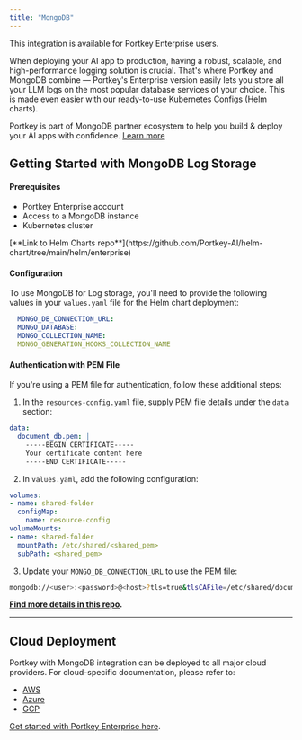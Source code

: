 ```yaml
---
title: "MongoDB"
---
```


<Check>
This integration is available for Portkey Enterprise users.
</Check>

When deploying your AI app to production, having a robust, scalable, and high-performance logging solution is crucial. That's where Portkey and MongoDB combine — Portkey's Enterprise version easily lets you store all your LLM logs on the most popular database services of your choice. This is made even easier with our ready-to-use Kubernetes Configs (Helm charts).

Portkey is part of MongoDB partner ecosystem to help you build & deploy your AI apps with confidence. [Learn more](https://cloud.mongodb.com/ecosystem/portkey-ai)
## Getting Started with MongoDB Log Storage

#### Prerequisites

* Portkey Enterprise account
* Access to a MongoDB instance
* Kubernetes cluster

<Check>
[**Link to Helm Charts repo**](https://github.com/Portkey-AI/helm-chart/tree/main/helm/enterprise)
</Check>

#### Configuration

To use MongoDB for Log storage, you'll need to provide the following values in your `values.yaml` file for the Helm chart deployment:

```yaml
  MONGO_DB_CONNECTION_URL:
  MONGO_DATABASE:
  MONGO_COLLECTION_NAME:
  MONGO_GENERATION_HOOKS_COLLECTION_NAME
```

#### Authentication with PEM File

If you're using a PEM file for authentication, follow these additional steps:

1. In the `resources-config.yaml` file, supply PEM file details under the `data` section:

```yaml
data:
  document_db.pem: |
    -----BEGIN CERTIFICATE-----
    Your certificate content here
    -----END CERTIFICATE-----
```

2. In `values.yaml`, add the following configuration:

```yaml
volumes:
- name: shared-folder
  configMap:
    name: resource-config
volumeMounts:
- name: shared-folder
  mountPath: /etc/shared/<shared_pem>
  subPath: <shared_pem>
```

3. Update your `MONGO_DB_CONNECTION_URL` to use the PEM file:

```bash
mongodb://<user>:<password>@<host>?tls=true&tlsCAFile=/etc/shared/document_db.pem&retryWrites=false
```

[**Find more details in this repo**](https://github.com/Portkey-AI/helm-chart/blob/main/helm/enterprise/README.md)**.**

***

## Cloud Deployment

Portkey with MongoDB integration can be deployed to all major cloud providers. For cloud-specific documentation, please refer to:

* [AWS](docs/product/enterprise-offering/private-cloud-deployments/aws)
* [Azure](docs/product/enterprise-offering/private-cloud-deployments/azure)
* [GCP](docs/product/enterprise-offering/private-cloud-deployments/gcp)

[Get started with Portkey Enterprise here](docs/product/enterprise-offering).
